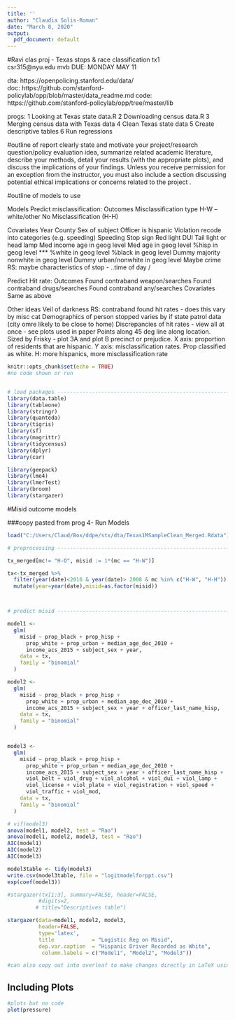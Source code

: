 ```yaml
---
title: ''
author: "Claudia Solis-Roman"
date: "March 8, 2020"
output:
  pdf_document: default
---
```


#Ravi clas proj - Texas stops & race classification 
tx1  
csr315@nyu.edu  mvb
DUE: MONDAY MAY 11

 dta: https://openpolicing.stanford.edu/data/  
 doc: https://github.com/stanford-policylab/opp/blob/master/data_readme.md
 code: https://github.com/stanford-policylab/opp/tree/master/lib

 progs: 
   1 Looking at Texas state data.R
   2 Downloading census data.R
   3 Merging census data with Texas data
   4 Clean Texas state data
   5 Create descriptive tables
   6 Run regressions

#outline of report
clearly state and motivate your project/research question/policy evaluation idea, 
summarize related academic literature, 
describe your methods, 
detail your results (with the appropriate plots), and 
discuss the implications of your findings. 
Unless you receive permission for an exception from the instructor, you must also include a section discussing potential ethical implications or concerns related to the project .

#outline of models to use

Models
Predict misclassification:
Outcomes
  Misclassification type H-W -- white/other
  No Misclassification (H-H)

Covariates
  Year
  County
  Sex of subject
  Officer is hispanic
  Violation recode into categories (e.g. speeding)
  Speeding
  Stop sign
  Red light
  DUI
  Tail light or head lamp
  Med income age in geog level
  Med age in geog level
  %hisp in geog level ***
  %white in geog level
  %black in geog level
  Dummy majority nonwhite in geog level
  Dummy urban/nonwhite in geog level
  Maybe crime 
  RS: maybe characteristics of stop - ..time of day / 

Predict Hit rate:
Outcomes
  Found contraband weapon/searches
  Found contraband drugs/searches
  Found contraband any/searches
Covariates
  Same as above


Other ideas
Veil of darkness
RS: contraband found hit rates - does this vary by misc cat
Demographics of person stopped varies by if state patrol data (city omre likely to be close to home)
Discrepancies of hit rates - view all at once - see plots used in paper
Points along 45 deg line along location. Sized by 
Frisky - plot 3A and plot B precinct or prejudice. X axis: proportion of residents that are hispanic. Y axis: misclassification rates. Prop classified as white. H: more hispanics, more misclassification rate

```r
knitr::opts_chunk$set(echo = TRUE)
#no code shown or run


# load packages -----------------------------------------------------------
library(data.table)
library(tableone)
library(stringr)
library(quanteda)
library(tigris)
library(sf)
library(magrittr)
library(tidycensus)
library(dplyr)
library(car)

library(geepack)
library(lme4)
library(lmerTest)
library(broom)
library(stargazer)
```

#Misid outcome models

###copy pasted from prog 4- Run Models
```r
load("C:/Users/Claud/Box/ddpe/stx/dta/Texas1MSampleClean_Merged.Rdata")

# preprocessing -----------------------------------------------------------

tx_merged[mc!= "H-O", misid := 1*(mc == "H-W")]

tx<-tx_merged %>% 
  filter(year(date)<2016 & year(date)> 2008 & mc %in% c("H-W", "H-H")) %>%
  mutate(year=year(date),misid=as.factor(misid))



# predict misid -----------------------------------------------------------

model1 <-
  glm(
    misid ~ prop_black + prop_hisp + 
      prop_white + prop_urban + median_age_dec_2010 +
      income_acs_2015 + subject_sex + year,
    data = tx,
    family = "binomial"
  )

model2 <-
  glm(
    misid ~ prop_black + prop_hisp + 
      prop_white + prop_urban + median_age_dec_2010 +
      income_acs_2015 + subject_sex + year + officer_last_name_hisp,
    data = tx,
    family = "binomial"
  )


model3 <-
  glm(
    misid ~ prop_black + prop_hisp + 
      prop_white + prop_urban + median_age_dec_2010 +
      income_acs_2015 + subject_sex + year + officer_last_name_hisp +
      viol_belt + viol_drug + viol_alcohol + viol_dui + viol_lamp + 
      viol_license + viol_plate + viol_registration + viol_speed + 
      viol_traffic + viol_mod,
    data = tx,
    family = "binomial"
  )

# vif(model3)
anova(model1, model2, test = "Rao")
anova(model1, model2, model3, test = "Rao")
AIC(model1)
AIC(model2)
AIC(model3)

model3table <- tidy(model3)
write.csv(model3table, file = "logitmodelforppt.csv")
exp(coef(model3))
```

```r
#stargazer(tx[1:3], summary=FALSE, header=FALSE, 
          #digits=2,
         # title="Descriptives table") 

stargazer(data=model1, model2, model3,
          header=FALSE, 
          type='latex',
          title            = "Logistic Reg on Misid",
          dep.var.caption  = "Hispanic Driver Recorded as White",
           column.labels = c("Model1", "Model2", "Model3"))

#can also copy out into overleaf to make changes directly in LaTeX using output from running this chunk in R without knitting
```

## Including Plots

```r
#plots but no code
plot(pressure)
```

